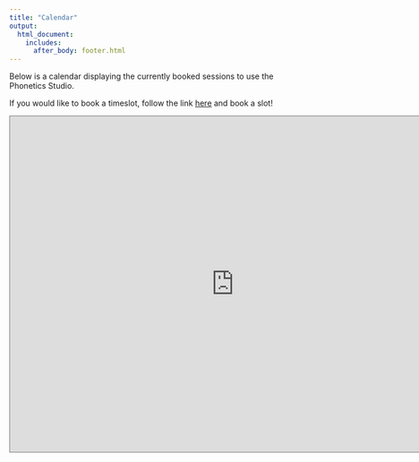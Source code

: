 ```yaml
---
title: "Calendar"
output:
  html_document:
    includes:
      after_body: footer.html
---
```

Below is a calendar displaying the currently booked sessions to use the Phonetics Studio. 

If you would like to book a timeslot, follow the link [here](https://calendar.google.com/calendar/u/0/appointments/schedules/AcZssZ1ItYDvjorBEVpqlTp-dzb8Frk3NIuCjTUGedayJf_ltZqjO6rKiiGU7IkNJUh_E3QQXhqCo5LS) and book a slot!

<iframe src="https://calendar.google.com/calendar/embed?height=600&wkst=1&ctz=America%2FToronto&showPrint=0&title=Phonetics%20Studio%20Timeslots&src=eW9ya3Bob25ldGljc3N0dWRpb0BnbWFpbC5jb20&color=%237CB342" style="border:solid 1px #777" width="800" height="600" frameborder="0" scrolling="no"></iframe>